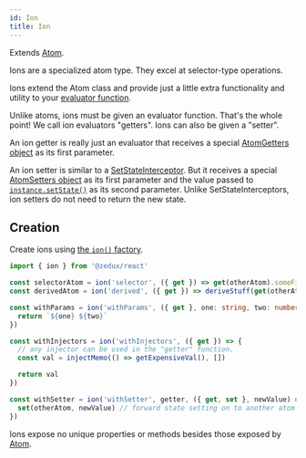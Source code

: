 ```yaml
---
id: Ion
title: Ion
---
```


Extends [Atom](Atom).

Ions are a specialized atom type. They excel at selector-type operations.

Ions extend the Atom class and provide just a little extra functionality and utility to your [evaluator function](../glossary#evaluator).

Unlike atoms, ions must be given an evaluator function. That's the whole point! We call ion evaluators "getters". Ions can also be given a "setter".

An ion getter is really just an evaluator that receives a special [AtomGetters object](../types/AtomGetters) as its first parameter.

An ion setter is similar to a [SetStateInterceptor](../types/SetStateInterceptor). But it receives a special [AtomSetters object](../types/AtomSetters) as its first parameter and the value passed to [`instance.setState()`](AtomInstance#setstate) as its second parameter. Unlike SetStateInterceptors, ion setters do not need to return the new state.

## Creation

Create ions using [the `ion()` factory](../factories/ion).

```ts
import { ion } from '@zedux/react'

const selectorAtom = ion('selector', ({ get }) => get(otherAtom).someField)
const derivedAtom = ion('derived', ({ get }) => deriveStuff(get(otherAtom)))

const withParams = ion('withParams', ({ get }, one: string, two: number) => {
  return `${one} ${two}`
})

const withInjectors = ion('withInjectors', ({ get }) => {
  // any injector can be used in the "getter" function.
  const val = injectMemo(() => getExpensiveVal(), [])

  return val
})

const withSetter = ion('withSetter', getter, ({ get, set }, newValue) => {
  set(otherAtom, newValue) // forward state setting on to another atom
})
```

Ions expose no unique properties or methods besides those exposed by [Atom](Atom).

